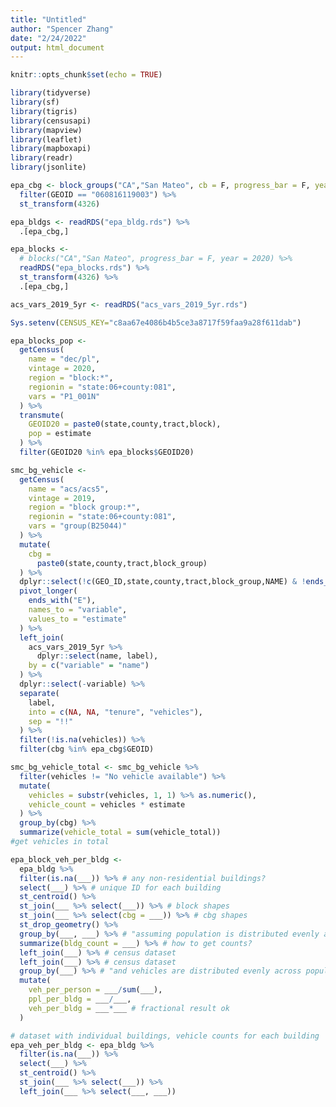 ```yaml
---
title: "Untitled"
author: "Spencer Zhang"
date: "2/24/2022"
output: html_document
---
```


```r
knitr::opts_chunk$set(echo = TRUE)
```

```r
library(tidyverse)
library(sf)
library(tigris)
library(censusapi)
library(mapview)
library(leaflet)
library(mapboxapi)
library(readr)
library(jsonlite)
```

```r
epa_cbg <- block_groups("CA","San Mateo", cb = F, progress_bar = F, year = 2019) %>% 
  filter(GEOID == "060816119003") %>% 
  st_transform(4326)

epa_bldgs <- readRDS("epa_bldg.rds") %>% 
  .[epa_cbg,]

epa_blocks <- 
  # blocks("CA","San Mateo", progress_bar = F, year = 2020) %>% 
  readRDS("epa_blocks.rds") %>% 
  st_transform(4326) %>% 
  .[epa_cbg,]

acs_vars_2019_5yr <- readRDS("acs_vars_2019_5yr.rds")

Sys.setenv(CENSUS_KEY="c8aa67e4086b4b5ce3a8717f59faa9a28f611dab")

epa_blocks_pop <-
  getCensus(
    name = "dec/pl",
    vintage = 2020,
    region = "block:*", 
    regionin = "state:06+county:081",
    vars = "P1_001N"
  ) %>% 
  transmute(
    GEOID20 = paste0(state,county,tract,block),
    pop = estimate
  ) %>% 
  filter(GEOID20 %in% epa_blocks$GEOID20)

smc_bg_vehicle <-
  getCensus(
    name = "acs/acs5",
    vintage = 2019,
    region = "block group:*",
    regionin = "state:06+county:081",
    vars = "group(B25044)"
  ) %>% 
  mutate(
    cbg =
      paste0(state,county,tract,block_group)
  ) %>% 
  dplyr::select(!c(GEO_ID,state,county,tract,block_group,NAME) & !ends_with(c("EA","MA","M"))) %>%
  pivot_longer(
    ends_with("E"),
    names_to = "variable",
    values_to = "estimate"
  ) %>%
  left_join(
    acs_vars_2019_5yr %>% 
      dplyr::select(name, label), 
    by = c("variable" = "name")
  ) %>% 
  dplyr::select(-variable) %>% 
  separate(
    label,
    into = c(NA, NA, "tenure", "vehicles"),
    sep = "!!"
  ) %>% 
  filter(!is.na(vehicles)) %>% 
  filter(cbg %in% epa_cbg$GEOID)

smc_bg_vehicle_total <- smc_bg_vehicle %>% 
  filter(vehicles != "No vehicle available") %>% 
  mutate(
    vehicles = substr(vehicles, 1, 1) %>% as.numeric(),
    vehicle_count = vehicles * estimate
  ) %>% 
  group_by(cbg) %>% 
  summarize(vehicle_total = sum(vehicle_total))
#get vehicles in total
```

```r
epa_block_veh_per_bldg <-
  epa_bldg %>% 
  filter(is.na(___)) %>% # any non-residential buildings?
  select(___) %>% # unique ID for each building
  st_centroid() %>% 
  st_join(___ %>% select(___)) %>% # block shapes
  st_join(___ %>% select(cbg = ___)) %>% # cbg shapes
  st_drop_geometry() %>% 
  group_by(___, ___) %>% # "assuming population is distributed evenly across buildings in a block"
  summarize(bldg_count = ___) %>% # how to get counts?
  left_join(___) %>% # census dataset
  left_join(___) %>% # census dataset
  group_by(___) %>% # "and vehicles are distributed evenly across population"
  mutate(
    veh_per_person = ___/sum(___),
    ppl_per_bldg = ___/___,
    veh_per_bldg = ___*___ # fractional result ok
  )

# dataset with individual buildings, vehicle counts for each building
epa_veh_per_bldg <- epa_bldg %>% 
  filter(is.na(___)) %>% 
  select(___) %>% 
  st_centroid() %>% 
  st_join(___ %>% select(___)) %>% 
  left_join(___ %>% select(___, ___))
```

